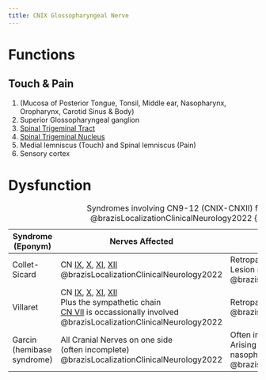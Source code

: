 ```yaml
---
title: CNIX Glossopharyngeal Nerve
---
```


<!-- 
to read
- Chapter 12 Brainstem I: Surface Anatomy and Cranial Nerves @blumenfeldNeuroanatomyClinicalCases2022 
- Welzack Chapter 66 Trigeminal and Glossopharyngeal Neuralgia @mcmahonWallMelzackTextbook2013

-->


# Functions

## Touch & Pain

1. (Mucosa of Posterior Tongue, Tonsil, Middle ear, Nasopharynx, Oropharynx, Carotid Sinus & Body)
1. Superior Glossopharyngeal ganglion
1. [Spinal Trigeminal Tract]({{< var ref-spinal-trigeminal-tract.path >}})
1. [Spinal Trigeminal Nucleus]({{< var ref-spinal-trigeminal-nucleus.path >}})
1. Medial lemniscus (Touch) and Spinal lemniscus (Pain)
1. Sensory cortex



# Dysfunction

| Syndrome (Eponym) | Nerves Affected | Location of Lesion |
|-|-|-|
| Collet-Sicard | CN [IX]({{< var ref-cn9.path >}}), [X]({{< var ref-cn10.path >}}), [XI]({{< var ref-cn11.path >}}), [XII]({{< var ref-cn12.path >}}) @brazisLocalizationClinicalNeurology2022  | Retroparotid space usually <br> Lesion may be intracranial or extracranial @brazisLocalizationClinicalNeurology2022  |
| Villaret | CN [IX]({{< var ref-cn9.path >}}), [X]({{< var ref-cn10.path >}}), [XI]({{< var ref-cn11.path >}}), [XII]({{< var ref-cn12.path >}}) <br> Plus the sympathetic chain <br> [CN VII]({{< var ref-cn7.path >}}) is occassionally involved @brazisLocalizationClinicalNeurology2022  | Retroparotid or retropharyngeal space @brazisLocalizationClinicalNeurology2022  |
| Garcin (hemibase syndrome) | All Cranial Nerves on one side <br> (often incomplete) @brazisLocalizationClinicalNeurology2022  | Often infiltrative; <br> Arising from base of skull (especially nasopharyngeal carcinoma) @brazisLocalizationClinicalNeurology2022  |
: Syndromes involving CN9-12 (CNIX-CNXII) from Table 13-1 @brazisLocalizationClinicalNeurology2022 {.striped .hover}